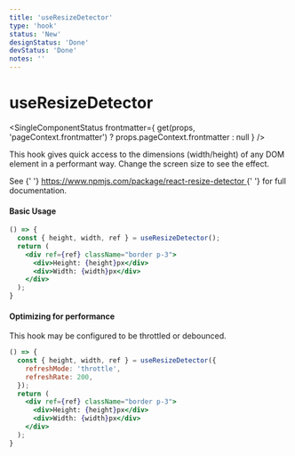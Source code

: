 ```yaml
---
title: 'useResizeDetector'
type: 'hook'
status: 'New'
designStatus: 'Done'
devStatus: 'Done'
notes: ''
---
```



# useResizeDetector

<SingleComponentStatus
  frontmatter={
    get(props, 'pageContext.frontmatter') ? props.pageContext.frontmatter : null
  }
/>

<p>
  This hook gives quick access to the dimensions (width/height) of any DOM
  element in a performant way. Change the screen size to see the effect.
</p>

<p>
  See
  {' '}
  <a href="https://www.npmjs.com/package/react-resize-detector" target="_blank" rel="noopener noreferrer">
    https://www.npmjs.com/package/react-resize-detector
  </a>
  {' '}
  for full documentation.
</p>

#### Basic Usage

```jsx live
() => {
  const { height, width, ref } = useResizeDetector();
  return (
    <div ref={ref} className="border p-3">
      <div>Height: {height}px</div>
      <div>Width: {width}px</div>
    </div>
  );
}
```

#### Optimizing for performance

<p>This hook may be configured to be throttled or debounced.</p>

```jsx live
() => {
  const { height, width, ref } = useResizeDetector({
    refreshMode: 'throttle',
    refreshRate: 200,
  });
  return (
    <div ref={ref} className="border p-3">
      <div>Height: {height}px</div>
      <div>Width: {width}px</div>
    </div>
  );
}
```

